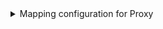 <details>

<summary>Mapping configuration for Proxy</summary>
:::tip Kind value
The value of `kind` should be `proxie` for Proxy resources. This is because of the pattern of the API endpoints discussed in the [mapping the resource to port](#mapping-the-resource-to-port) section.
:::
```yaml showLineNumbers
createMissingRelatedEntities: true
deleteDependentEntities: true
resources:
  - kind: proxie
    selector:
      query: "true"
    port:
      entity:
        mappings:
          identifier: .Id
          title: .Name
          blueprint: '"octopusProxy"'
          properties:
            host: .Host
            port: .Port
            username: .Username
            proxyType: .ProxyType
          relations:
            space: .SpaceId
```

</details>
